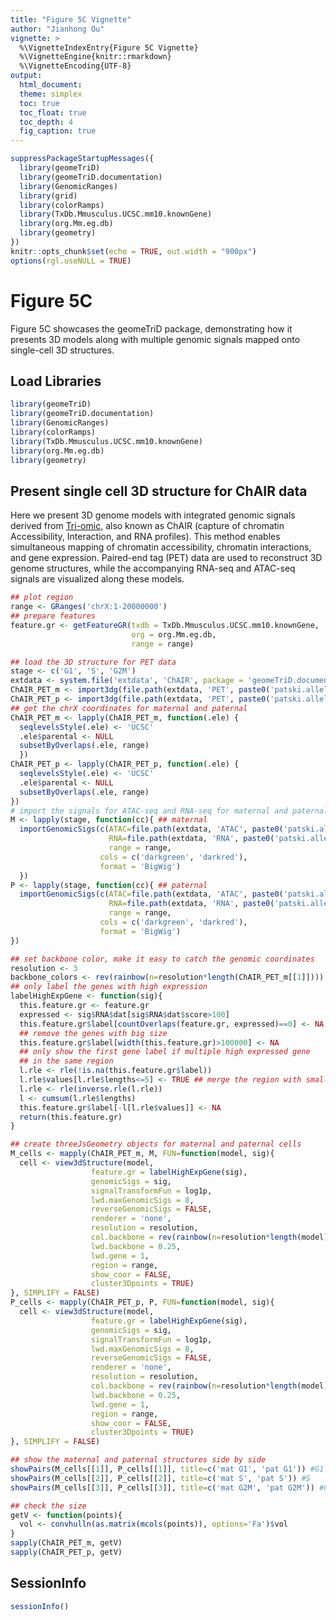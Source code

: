 ```yaml
---
title: "Figure 5C Vignette"
author: "Jianhong Ou"
vignette: >
  %\VignetteIndexEntry{Figure 5C Vignette}
  %\VignetteEngine{knitr::rmarkdown}
  %\VignetteEncoding{UTF-8}
output:
  html_document:
  theme: simplex
  toc: true
  toc_float: true
  toc_depth: 4
  fig_caption: true
---
```


```r
suppressPackageStartupMessages({
  library(geomeTriD)
  library(geomeTriD.documentation)
  library(GenomicRanges)
  library(grid)
  library(colorRamps)
  library(TxDb.Mmusculus.UCSC.mm10.knownGene)
  library(org.Mm.eg.db)
  library(geometry)
})
knitr::opts_chunk$set(echo = TRUE, out.width = "900px")
options(rgl.useNULL = TRUE)
```

# Figure 5C

Figure 5C showcases the geomeTriD package, demonstrating how it presents 3D models along with multiple genomic signals mapped onto single-cell 3D structures.

## Load Libraries

```r
library(geomeTriD)
library(geomeTriD.documentation)
library(GenomicRanges)
library(colorRamps)
library(TxDb.Mmusculus.UCSC.mm10.knownGene)
library(org.Mm.eg.db)
library(geometry)
```

## Present single cell 3D structure for ChAIR data

Here we present 3D genome models with integrated genomic signals derived from [Tri-omic](https://doi.org/10.1038/s41592-025-02658-7), also known as ChAIR (capture of chromatin Accessibility, Interaction, and RNA profiles). This method enables simultaneous mapping of chromatin accessibility, chromatin interactions, and gene expression. Paired-end tag (PET) data are used to reconstruct 3D genome structures, while the accompanying RNA-seq and ATAC-seq signals are visualized along these models.

```r
## plot region
range <- GRanges('chrX:1-20000000')
## prepare features
feature.gr <- getFeatureGR(txdb = TxDb.Mmusculus.UCSC.mm10.knownGene,
                           org = org.Mm.eg.db,
                           range = range)

## load the 3D structure for PET data
stage <- c('G1', 'S', 'G2M')
extdata <- system.file('extdata', 'ChAIR', package = 'geomeTriD.documentation')
ChAIR_PET_m <- import3dg(file.path(extdata, 'PET', paste0('patski.allele.', stage, '_2_m.pairs.chrX.3dg.gz')))
ChAIR_PET_p <- import3dg(file.path(extdata, 'PET', paste0('patski.allele.', stage, '_2_p.pairs.chrX.3dg.gz')))
## get the chrX coordinates for maternal and paternal
ChAIR_PET_m <- lapply(ChAIR_PET_m, function(.ele) {
  seqlevelsStyle(.ele) <- 'UCSC'
  .ele$parental <- NULL
  subsetByOverlaps(.ele, range)
  })
ChAIR_PET_p <- lapply(ChAIR_PET_p, function(.ele) {
  seqlevelsStyle(.ele) <- 'UCSC'
  .ele$parental <- NULL
  subsetByOverlaps(.ele, range)
})
# import the signals for ATAC-seq and RNA-seq for maternal and paternal
M <- lapply(stage, function(cc){ ## maternal
  importGenomicSigs(c(ATAC=file.path(extdata, 'ATAC', paste0('patski.allele.', cc, '_2.M.bw')),
                      RNA=file.path(extdata, 'RNA', paste0('patski.allele.', cc, '_2.M.bw'))),
                      range = range,
                    cols = c('darkgreen', 'darkred'),
                    format = 'BigWig')
  })
P <- lapply(stage, function(cc){ ## paternal
  importGenomicSigs(c(ATAC=file.path(extdata, 'ATAC', paste0('patski.allele.', cc, '_2.P.bw')),
                      RNA=file.path(extdata, 'RNA', paste0('patski.allele.', cc, '_2.P.bw'))),
                      range = range,
                    cols = c('darkgreen', 'darkred'),
                    format = 'BigWig')
})
```

```r

## set backbone color, make it easy to catch the genomic coordinates
resolution <- 3
backbone_colors <- rev(rainbow(n=resolution*length(ChAIR_PET_m[[1]])))
## only label the genes with high expression
labelHighExpGene <- function(sig){
  this.feature.gr <- feature.gr
  expressed <- sig$RNA$dat[sig$RNA$dat$score>100]
  this.feature.gr$label[countOverlaps(feature.gr, expressed)==0] <- NA
  ## remove the genes with big size
  this.feature.gr$label[width(this.feature.gr)>100000] <- NA
  ## only show the first gene label if multiple high expressed gene
  ## in the same region
  l.rle <- rle(!is.na(this.feature.gr$label))
  l.rle$values[l.rle$lengths<=5] <- TRUE ## merge the region with small gap
  l.rle <- rle(inverse.rle(l.rle))
  l <- cumsum(l.rle$lengths)
  this.feature.gr$label[-l[l.rle$values]] <- NA
  return(this.feature.gr)
}

## create threeJsGeometry objects for maternal and paternal cells
M_cells <- mapply(ChAIR_PET_m, M, FUN=function(model, sig){
  cell <- view3dStructure(model,
                  feature.gr = labelHighExpGene(sig),
                  genomicSigs = sig,
                  signalTransformFun = log1p,
                  lwd.maxGenomicSigs = 8,
                  reverseGenomicSigs = FALSE,
                  renderer = 'none',
                  resolution = resolution,
                  col.backbone = rev(rainbow(n=resolution*length(model))),
                  lwd.backbone = 0.25,
                  lwd.gene = 1,
                  region = range,
                  show_coor = FALSE,
                  cluster3Dpoints = TRUE)
}, SIMPLIFY = FALSE)
P_cells <- mapply(ChAIR_PET_p, P, FUN=function(model, sig){
  cell <- view3dStructure(model,
                  feature.gr = labelHighExpGene(sig),
                  genomicSigs = sig,
                  signalTransformFun = log1p,
                  lwd.maxGenomicSigs = 8,
                  reverseGenomicSigs = FALSE,
                  renderer = 'none',
                  resolution = resolution,
                  col.backbone = rev(rainbow(n=resolution*length(model))),
                  lwd.backbone = 0.25,
                  lwd.gene = 1,
                  region = range,
                  show_coor = FALSE,
                  cluster3Dpoints = TRUE)
}, SIMPLIFY = FALSE)

## show the maternal and paternal structures side by side
showPairs(M_cells[[1]], P_cells[[1]], title=c('mat G1', 'pat G1')) #G1
showPairs(M_cells[[2]], P_cells[[2]], title=c('mat S', 'pat S')) #S
showPairs(M_cells[[3]], P_cells[[3]], title=c('mat G2M', 'pat G2M')) #G2M

## check the size 
getV <- function(points){
  vol <- convhulln(as.matrix(mcols(points)), options='Fa')$vol
}
sapply(ChAIR_PET_m, getV)
sapply(ChAIR_PET_p, getV)
```

## SessionInfo

```r
sessionInfo()
```